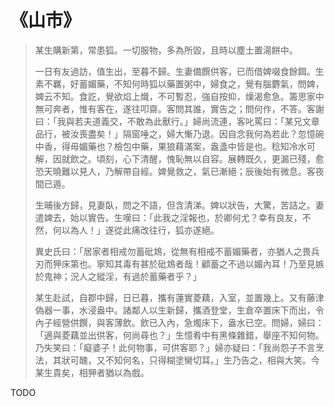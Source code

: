 # 《山市》

> 某生購新第，常患狐。一切服物，多為所毀，且時以塵土置湯餅中。
>
> 一日有友過訪，值生出，至暮不歸。生妻備饌供客，已而借婢啜食餘餌。生素不羈，好蓄媚藥，不知何時狐以藥置粥中，婦食之，覺有腦麝氣，問婢，婢云不知。食訖，覺欲焰上熾，不可暫忍，強自按抑，燥渴愈急。籌思家中無可奔者，惟有客在，遂往叩齋。客問其誰，實告之；問何作，不答。客謝曰：「我與若夫道義交，不敢為此獸行。」婦尚流連，客叱罵曰：「某兄文章品行，被汝喪盡矣！」隔窗唾之，婦大慚乃退。因自念我何為若此？忽憶碗中香，得毋媚藥也？檢包中藥，果狼藉滿案，盎盞中皆是也。稔知冷水可解，因就飲之。頃刻，心下清醒，愧恥無以自容。展轉既久，更漏已殘，愈恐天曉難以見人，乃解帶自經。婢覺救之，氣已漸絕；辰後始有微息。客夜間已遁。
>
> 生晡後方歸，見妻臥，問之不語，但含清涕。婢以狀告，大驚，苦詰之。妻遣婢去，始以實告。生嘆曰：「此我之淫報也，於卿何尤？幸有良友，不然，何以為人！」遂從此痛改往行，狐亦遂絕。
>
> 異史氏曰：「居家者相戒勿蓄砒鴆，從無有相戒不蓄媚藥者，亦猶人之畏兵刃而狎床第也。寧知其毒有甚於砒鴆者哉！顧蓄之不過以媚內耳！乃至見嫉於鬼神；況人之縱淫，有過於蓄藥者乎？」
>
> 某生赴試，自郡中歸，日已暮，攜有蓮實菱藕，入室，並置幾上。又有藤津偽器一事，水浸盎中。諸鄰人以生新歸，攜酒登堂，生倉卒置床下而出，令內子經營供饌，與客薄飲。飲已入內，急燭床下，盎水已空。問婦，婦曰：「適與菱藕並出供客，何尚尋也？」生憶肴中有黑條雜錯，舉座不知何物。乃失笑曰：「癡婆子！此何物事，可供客耶？」婦亦疑曰：「我尚怨子不言烹法，其狀可醜，又不知何名，只得糊塗臠切耳。」生乃告之，相與大笑。今某生貴矣，相狎者猶以為戲。

TODO
